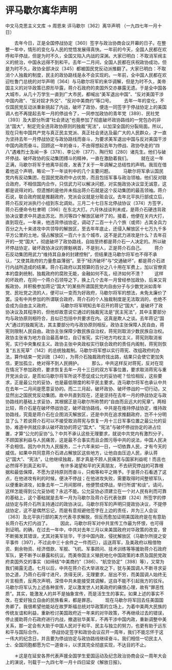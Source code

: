 # 评马歇尔离华声明

中文马克思主义文库 -> 周恩来
评马歇尔〔362〕离华声明
（一九四七年一月十日）


　　去年今日，正是全国停战协定〔360〕签字与政治协商会议开幕的日子。在整整一年中，情形的变化与人民的觉悟发展得真快。一年前的今天，全国人民都在欢呼和平停战，但是为时不久，全国又陷入内战的深渊。大家已明白：不取消军阀主义的统治，中国永远得不到和平。去年一二月间，全国人民都在庆祝政协成功，但是为时不久，政协全部决议〔345〕都被国民党反动派推翻了。大家已明白：不取消个人独裁的制度，民主的政协路线是永不会实现的。一年前，全中国人民都在欢迎杜鲁门总统的对华声明〔364〕与马歇尔将军的来华调解，但是为时不久，美帝国主义的对华政策已原形毕露，蒋介石政府的卖国外交亦暴露无遗。于是全中国各大城市，从几十万学生一直到广大市民，都喊出“美军退出中国”、“反对美国干涉中国内政”、“反对奴才外交”、“反对中美商约”等口号。
　　去年一年的变化，不仅国民党反动派重新挑起了内战，破坏了政协，便连一同签字于停战协定上的美国调人也不再提起去年一月的停战令了，一同参加政协的青年党〔389〕、民社党〔393〕及大部分所谓“社会贤达”也竟参加了彻底破坏政协路线的一党包办的非法“国大”，制定完全违背政协原则的独裁“宪法”，以加深全国的分裂局面。所以，现在只有中国共产党与真正民主党派、真正社会贤达及最广大的人民群众，才一直为坚持去年一月停战协定与政协路线而奋斗，为要求美军退出中国与反对美国干涉中国内政而奋斗。回顾这一年的奋斗，不由得想起去年为停战、政协夺走的“四八”遇难烈士及闻一多〔378〕、李公朴〔377〕、陶行知〔280〕诸先生。他们与破坏停战、破坏政协的反动集团搏斗的精神，一直在激励着我们。
　　就在这一年正满，马歇尔将军于他离华前夜，发表了关于一年调解之总结性的声明。我现在借着他这个声明，略论一下一年谈判中的几个主要问题。
　　马歇尔将军承认国民党内有反动集团，在国民党政府中占优势，而且包括军事与政治领袖，他们反对联合政府，不相信国内合作，只信武力可以解决问题，对实施政协决议显无诚意，这都是说得对的。但遗憾的是他并未指出蒋介石就是这个反动集团的最高领袖。蒋介石说，联合政府就是推翻政府，党派会议就是分赃会议。去年北平执行部成立后，蒋介石反对派执行小组到东北调处。三月二十七日东北停战协议〔374〕方签字，蒋介石便命令杜聿明〔396〕在东北大打。六月休战谈判未成，是蒋介石硬违背政协决议要求中共退出苏北、热河等四个解放区破坏了的。接着，他便在关内大打，直到现在。一年来，他违背停战协定，调动了二百一十八个旅（或师）占其全兵力百分之九十来进攻中共领导的解放区，至去年年底止，还侵入解放区十七万九千多平方公里的土地，侵占解放区一百六十五个城市，这不是武力进攻是什么？去年召开的一党“国大”，彻底破坏了政协路线，自始至终都是蒋介石一人决定的。所以破坏停战协定，破坏政协决议的罪魁祸首，不是别人，正是蒋介石自己。
　　蒋介石反动集团用武力“维持其自身的封建控制”，但结果连马歇尔将军也不得不承认，“又使其政府的力量愈益薄弱”。至于“经济破坏”与“交通破坏”，都是蒋介石进行内战所造成的结果。蒋介石政府以其预算的百分之八十用在军费上，加以官僚资本的盘剥统制，独裁政府的腐败无能，金融如何不乱，经济如何不溃？
　　这样的坏政府，在同一个蒋介石领导之下，换上几个去年一月曾经参加政协，后来又背叛政协，并积极参加蒋记“国大”的某些所谓国民党内自由分子与少数党派如青年党、民社党之流的人，便可以一变而为好政府，马歇尔将军的想法，未免太廉价了罢。没有中共参加的所谓联合政府，蒋介石的个人独裁制度是无法取消的，也绝不会成为自由主义政府。
　　马歇尔将军明知去年召开的蒋记“国大”，是破坏了政协决议及其程序的，但他却故意说它通过的独裁宪法是“民主宪法”，其中主要部分均与政协原则相符合，且似已包括中共要求在内。这真是欺人之谈。去年蒋记“国大”通过的独裁宪法，其主要部分均与政协原则相反。政协主张保障人民自由，蒋宪则限制人民自由。政协主张保障少数民族自治权，蒋宪则取消少数民族自治权。政协主张省为地方自治最高单位，自订省宪，实行地方均权主义，蒋宪则取消省宪，实行中央集权主义。政协主张中央政权实行联合政府的责任内阁制，蒋宪则恢复“五五宪草”〔142〕的总统独裁制。马歇尔将军想以实行蒋宪、改组政府的办法，算作结束一党训政〔340〕，为蒋介石独裁政府找出路，结果只会使它更加失信，更加孤立，绝对得不到人民拥护。
　　那么，中共这样反对蒋宪，反对在现在情况下参加政府，要求恢复去年一月十三日的双方军事位置，要求取消蒋宪与重开党派会议，是否如马歇尔将军所说不愿促成公允的妥协呢？恰恰相反，这些要求，正是最公允的妥协，也是最低限度的和平民主要求。连马歇尔将军也承认中共在去年一二月间是愿意妥协的。而二三月起，破坏政协、破坏停战的一切行动，又显然出之国民党反动集团。故中共直到现在，还是坚持在去年一月的停战协定与政协路线的基础上求妥协，其根据正是马歇尔所称赞的“自由而且远大的宪章”。两相比较，蒋介石是在破坏停战协定，破坏政协路线，中共是在维持停战协定，维持政协路线，究竟是蒋介石在企图消灭解放区，还是中共在追求推翻政府，岂不十分明显了么？若说蒋介石可以不接受取消蒋宪与恢复一月十三日军事位置之最公允的妥协，难道中共就应承认破坏政协的蒋记“国大”、“宪法”与破坏停战协定的进占位置，才算“公允的妥协”么？中共不承认这些无理要求，就说中共党内有激烈分子，不顾国家利益与人民痛苦，这是最不合事实而且企图污辱中共的说法，中国人民决不会相信。因为中共为人民服务，二十六年来如一日，一切依靠人民，才有今天的威信。如果中共同意蒋介石进占解放区这些地方，让他自由压迫人民，承认蒋记“国大”、“宪法”，让他继续独裁，那才真是不顾人民痛苦与国家利益呢！而且也必然得不到真正和平。
　　有许多渴望和平的天真朋友，不去研究停战的可靠根据和最低保障，不愿为坚持原则而奋斗，只痴等和平之赐予。于是蒋介石看透了这点，在他进攻有利的时候，便决不停战；在他进攻失败，需要取得时间整顿军队，以便重新进攻，如象去年一二月间那样，他便赞成停战，举行所谓“和谈”。请问，这样怎能得到公允妥协呢？永远不能。公允妥协必须建立在一个对人民有利而可靠的基础上，这个基础就是去年一月为马歇尔及蒋介石代表张群〔324〕所签字的停战协定与蒋介石所主持通过的政协决议。马歇尔将军的声明只提政协决议，不提停战协定，这不是偶然忘记，而是有意规避他签字在上边的责任，并为三人会议〔363〕及北平执行部的美方代表寻求解脱，但反而愈加证明美国政府是在有意助长蒋介石大打内战了。
　　因此，马歇尔将军对中共宣传工作最为怀恨，也可得到证明。的确，在过去一年中，中共对去年三月以来美国政府对华政策的改变，曾不断揭发其错误，尤其对美军驻华，干涉中国内政，侵扰解放区（马歇尔所提之安平事件〔397〕，不过此中三十余件之一件而已），运送蒋军，及美政府以租借物资、剩余物资、经济借款、军舰、飞机、军事顾问、技术训练等等援助蒋介石政府军队，更不断予以暴露和抗议。而美帝国主义殖民地化中国政策的本质及国民党政府卖国外交的事实（如缔结“中美商约”〔386〕、“航空协定”〔398〕等），又常为我们揭露无遗。七月以后，中共在蒋介石大举进攻之下，犹与美国调人不断寻求妥协之道，乃蒋介石得寸进尺，贪得无厌，无理要求，层出不穷，而美国调人始终无片言相责，反两次声明，深怪中共未能接受其调解，这自不能不引起我方的驳斥。马歇尔将军认为上述各种宣传，足以激发世人对美政府的痛恨心理，故有“罪恶性质”。其实，能激发人的并不是抽象宣传，而是活生生的事实。如果上述的事实不改，在爱好独立自由的民族看来，都是罪恶。
　　现在马歇尔将军回去任美国国务卿了。我很希望他能站在故罗斯福总统对华政策的立场上，为着中美两大民族的传统友谊和利益，重新检讨美国政府近一年来的对华政策，不再继续过去的错误，停止援助蒋介石政府进行内战，撤退驻华美军，不再干涉中国内政，重新调整中美关系，那一定会有大助于中国人民对于和平、民主与独立的努力，也更有助于远东和平与国际合作。
　　停战协定签字和政协会议召开一周年，我们不能忘怀于这一伟大的纪念日，并且要为停战协定与政协路线继续奋斗。我们相信一切民主人士、全国同胞都愿为它一道奋斗，以求其完全彻底实现，不达目的不止。


　　＊这是在延安各界代表声援全国学生爱国运动及纪念政治协商会议一周年大会上的演说，刊载于一九四七年一月十四日延安《解放日报》。



